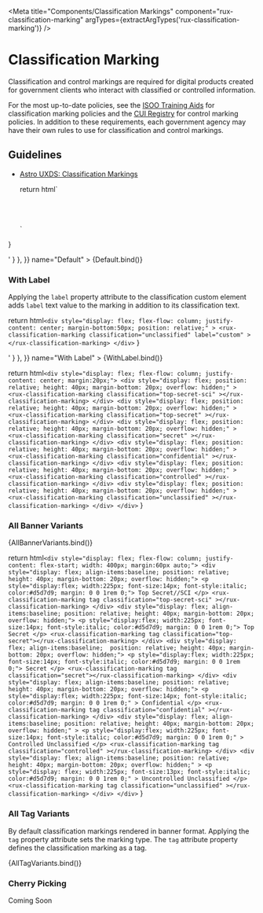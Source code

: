 
<Meta
    title="Components/Classification Markings"
    component="rux-classification-marking"
    argTypes={extractArgTypes('rux-classification-marking')}
/>

# Classification Marking

Classification and control markings are required for digital products created for government clients who interact with classified or controlled information.

For the most up-to-date policies, see the [ISOO Training Aids](https://www.archives.gov/isoo/training/training-aids) for classification marking policies and the [CUI Registry](https://www.archives.gov/cui) for control marking policies. In addition to these requirements, each government agency may have their own rules to use for classification and control markings.

## Guidelines

- [Astro UXDS: Classification Markings](https://astrouxds.com/components/classification-markings/)

  return html`
    <div
        style="display: flex; flex-flow: column; justify-content: center; margin-bottom:50px; position: relative;"
    >
        <rux-classification-marking
          .classification="${args.classification}"
          .label="${args.label}"
          ?tag="${args.tag}"
        >
        </rux-classification-marking>
      </div>
  `
}

<Canvas>
    <Story
        parameters={{
            docs: { source: { code: '<rux-classification-marking classification="unclassified"></rux-classification-marking>' } },
        }}
        name="Default"
    >
        {Default.bind()}
    </Story>
</Canvas>

<ArgsTable of="rux-classification-marking"/>


### With Label

Applying the `label` property attribute to the classification custom element adds `label` text value to the marking in addition to its classification text.

  return html`
      <div
        style="display: flex; flex-flow: column; justify-content: center; margin-bottom:50px; position: relative;"
      >
        <rux-classification-marking
          classification="unclassified"
          label="custom"
        >
        </rux-classification-marking>
      </div>
  `
}

<Canvas>
    <Story
        parameters={{
            docs: { source: { code: '<rux-classification-marking classification="unclassified" label="custom"></rux-classification-marking>' } },
        }}
        name="With Label"
    >
        {WithLabel.bind()}
    </Story>
</Canvas>


  return html`
    <div style="display: flex; flex-flow: column; justify-content: center; margin:20px;">
        <div
            style="display: flex; position: relative; height: 40px; margin-bottom: 20px; overflow: hidden;"
        >
            <rux-classification-marking
                classification="top-secret-sci"
            ></rux-classification-marking>
        </div>
        <div
            style="display: flex; position: relative; height: 40px; margin-bottom: 20px; overflow: hidden;"
        >
            <rux-classification-marking
                classification="top-secret"
            ></rux-classification-marking>
        </div>
        <div
            style="display: flex; position: relative; height: 40px; margin-bottom: 20px; overflow: hidden;"
        >
            <rux-classification-marking
                classification="secret"
            ></rux-classification-marking>
        </div>
        <div
            style="display: flex; position: relative; height: 40px; margin-bottom: 20px; overflow: hidden;"
        >
            <rux-classification-marking
                classification="confidential"
            ></rux-classification-marking>
        </div>
        <div
            style="display: flex; position: relative; height: 40px; margin-bottom: 20px; overflow: hidden;"
        >
            <rux-classification-marking
                classification="controlled"
            ></rux-classification-marking>
        </div>
        <div
            style="display: flex; position: relative; height: 40px; margin-bottom: 20px; overflow: hidden;"
        >
            <rux-classification-marking
                classification="unclassified"
            ></rux-classification-marking>
        </div>
    </div>
  `
}

### All Banner Variants

<Canvas>
    <Story name="All Banner Variants">
      {AllBannerVariants.bind()}
    </Story>
</Canvas>

  return html`
      <div style="display: flex; flex-flow: column; justify-content: flex-start; width: 400px; margin:60px auto;">
          <div style="display: flex; align-items:baseline; position: relative; height: 40px; margin-bottom: 20px; overflow: hidden;">
              <p style="display:flex; width:225px; font-size:14px; font-style:italic; color:#d5d7d9; margin: 0 0 1rem 0;">
                  Top Secret//SCI
              </p>
              <rux-classification-marking
                  tag
                  classification="top-secret-sci"
              ></rux-classification-marking>
          </div>
          <div style="display: flex; align-items:baseline; position: relative; height: 40px; margin-bottom: 20px; overflow: hidden;">
              <p style="display:flex; width:225px; font-size:14px; font-style:italic; color:#d5d7d9; margin: 0 0 1rem 0;">
                  Top Secret
              </p>
              <rux-classification-marking tag classification="top-secret"></rux-classification-marking>
          </div>
          <div style="display: flex; align-items:baseline;  position: relative; height: 40px; margin-bottom: 20px; overflow: hidden;">
              <p style="display:flex; width:225px; font-size:14px; font-style:italic; color:#d5d7d9; margin: 0 0 1rem 0;">
                  Secret
              </p>
              <rux-classification-marking tag classification="secret"></rux-classification-marking>
          </div>
          <div style="display: flex; align-items:baseline; position: relative; height: 40px; margin-bottom: 20px; overflow: hidden;">
              <p
                  style="display:flex; width:225px; font-size:14px; font-style:italic; color:#d5d7d9; margin: 0 0 1rem 0;"
              >
                  Confidential
              </p>
              <rux-classification-marking
                  tag
                  classification="confidential"
              ></rux-classification-marking>
          </div>
          <div
              style="display: flex; align-items:baseline; position: relative; height: 40px; margin-bottom: 20px; overflow: hidden;"
          >
              <p
                  style="display:flex; width:225px; font-size:14px; font-style:italic; color:#d5d7d9; margin: 0 0 1rem 0;"
              >
                  Controlled Unclassified
              </p>
              <rux-classification-marking
                  tag
                  classification="controlled"
              ></rux-classification-marking>
          </div>
          <div
              style="display: flex; align-items:baseline; position: relative; height: 40px; margin-bottom: 20px; overflow: hidden;"
          >
              <p
                  style="display: flex; width:225px; font-size:13px; font-style:italic; color:#d5d7d9; margin: 0 0 1rem 0;"
              >
                  Uncontrolled Unclassified
              </p>
              <rux-classification-marking
                  tag
                  classification="unclassified"
              ></rux-classification-marking>
          </div>
      </div>
  `
  }

### All Tag Variants

By default classification markings rendered in banner format. Applying the `tag` property attribute sets the marking type. The `tag` attribute property defines the classification marking as a tag.

<Canvas>
    <Story name="All Tag Variants">
        {AllTagVariants.bind()}
    </Story>
</Canvas>

### Cherry Picking

Coming Soon

